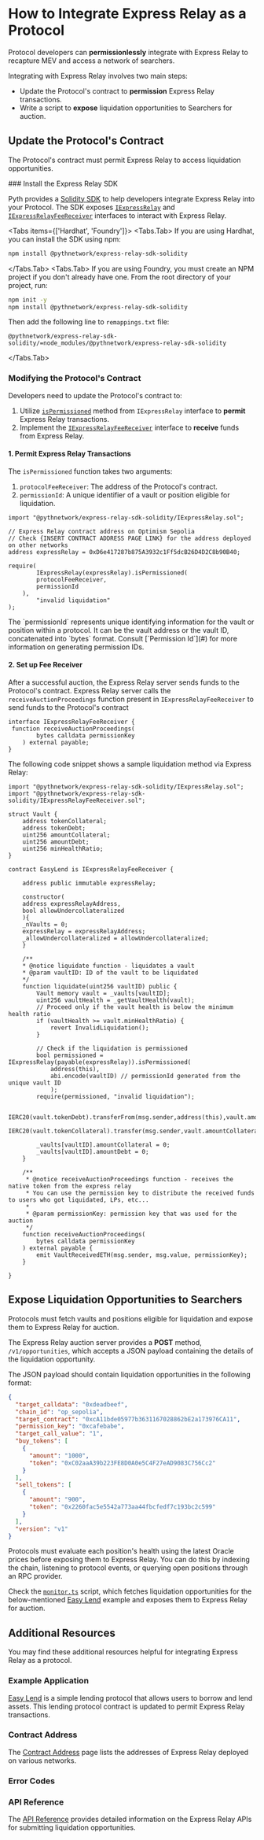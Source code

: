 
# How to Integrate Express Relay as a Protocol

Protocol developers can **permissionlessly** integrate with Express Relay to recapture MEV and access a network of searchers. 

Integrating with Express Relay involves two main steps:

- Update the Protocol's contract to **permission** Express Relay transactions.
- Write a script to **expose** liquidation opportunities to Searchers for auction.

## Update the Protocol's Contract

The Protocol's contract must permit Express Relay to access liquidation opportunities.

<Steps>
### Install the Express Relay SDK

Pyth provides a [Solidity SDK](https://www.npmjs.com/package/@pythnetwork/express-relay-sdk-solidity) to help developers integrate Express Relay into your Protocol. 
The SDK exposes [`IExpressRelay`](https://github.com/pyth-network/pyth-crosschain/blob/main/express_relay/sdk/solidity/IExpressRelay.sol) and [`IExpressRelayFeeReceiver`](https://github.com/pyth-network/pyth-crosschain/blob/main/express_relay/sdk/solidity/IExpressRelayFeeReceiver.sol) interfaces to interact with Express Relay.

<Tabs items={['Hardhat', 'Foundry']}>
  <Tabs.Tab>
  If you are using Hardhat, you can install the SDK using npm:

```bash copy
npm install @pythnetwork/express-relay-sdk-solidity
```
  </Tabs.Tab>
  <Tabs.Tab>
  If you are using Foundry, you must create an NPM project if you don't already have one. From the root directory of your project, run:

```bash copy
npm init -y
npm install @pythnetwork/express-relay-sdk-solidity
```

Then add the following line to `remappings.txt` file:

```text copy
@pythnetwork/express-relay-sdk-solidity/=node_modules/@pythnetwork/express-relay-sdk-solidity
```
  </Tabs.Tab>
</Tabs>

### Modifying the Protocol's Contract

Developers need to update the Protocol's contract to:

1. Utilize [`isPermissioned`](https://github.com/pyth-network/pyth-crosschain/blob/main/express_relay/sdk/solidity/IExpressRelay.sol#L10C14-L10C28) method from `IExpressRelay` interface to **permit** Express Relay transactions.
1. Implement the [`IExpressRelayFeeReceiver`](https://github.com/pyth-network/pyth-crosschain/blob/main/express_relay/sdk/solidity/IExpressRelayFeeReceiver.sol#L4) interface to **receive** funds from Express Relay.

#### 1. Permit Express Relay Transactions

The `isPermissioned` function takes two arguments:
1. `protocolFeeReceiver`: The address of the Protocol's contract.
1. `permissionId`: A unique identifier of a vault or position eligible for liquidation.

```solidity copy
import "@pythnetwork/express-relay-sdk-solidity/IExpressRelay.sol";

// Express Relay contract address on Optimism Sepolia
// Check {INSERT CONTRACT ADDRESS PAGE LINK} for the address deployed on other networks
address expressRelay = 0xD6e417287b875A3932c1Ff5dcB26D4D2C8b90B40;

require(
		IExpressRelay(expressRelay).isPermissioned(
        protocolFeeReceiver,
        permissionId
    ),
		"invalid liquidation"
);
```
<Callout type="info" emoji="ℹ️">
  The `permissionId` represents unique identifying information for the vault or position within a protocol. 
  It can be the vault address or the vault ID, concatenated into `bytes` format. 
  Consult [`Permission Id`](#) for more information on generating permission IDs. 
</Callout>

#### 2. Set up Fee Receiver

After a successful auction, the Express Relay server sends funds to the Protocol's contract. 
Express Relay server calls the `receiveAuctionProceedings` function present in `IExpressRelayFeeReceiver` to send funds to the Protocol's contract

```solidity copy
interface IExpressRelayFeeReceiver {
 function receiveAuctionProceedings(
        bytes calldata permissionKey
    ) external payable;
}
```


The following code snippet shows a sample liquidation method via Express Relay:

```solidity showLineNumbers {1,2,12,14,21,38-42, 57-61} copy
import "@pythnetwork/express-relay-sdk-solidity/IExpressRelay.sol";
import "@pythnetwork/express-relay-sdk-solidity/IExpressRelayFeeReceiver.sol";

struct Vault {
    address tokenCollateral;
    address tokenDebt;
    uint256 amountCollateral;
    uint256 amountDebt;
    uint256 minHealthRatio;
}

contract EasyLend is IExpressRelayFeeReceiver {

    address public immutable expressRelay;

    constructor(
    address expressRelayAddress,
    bool allowUndercollateralized
    ){
    _nVaults = 0;
    expressRelay = expressRelayAddress;
    _allowUndercollateralized = allowUndercollateralized;
    }

    /**
    * @notice liquidate function - liquidates a vault
    * @param vaultID: ID of the vault to be liquidated
    */
    function liquidate(uint256 vaultID) public {
        Vault memory vault = _vaults[vaultID];
        uint256 vaultHealth = _getVaultHealth(vault);
        // Proceed only if the vault health is below the minimum health ratio
        if (vaultHealth >= vault.minHealthRatio) {
            revert InvalidLiquidation();
        }

        // Check if the liquidation is permissioned
        bool permissioned = IExpressRelay(payable(expressRelay)).isPermissioned(
            address(this),
            abi.encode(vaultID) // permissionId generated from the unique vault ID
            );
        require(permissioned, "invalid liquidation");
    
        IERC20(vault.tokenDebt).transferFrom(msg.sender,address(this),vault.amountDebt);
        IERC20(vault.tokenCollateral).transfer(msg.sender,vault.amountCollateral);
    
        _vaults[vaultID].amountCollateral = 0;
        _vaults[vaultID].amountDebt = 0;
    }

    /**
     * @notice receiveAuctionProceedings function - receives the native token from the express relay
     * You can use the permission key to distribute the received funds to users who got liquidated, LPs, etc...
     *
     * @param permissionKey: permission key that was used for the auction
     */
    function receiveAuctionProceedings(
        bytes calldata permissionKey
    ) external payable {
        emit VaultReceivedETH(msg.sender, msg.value, permissionKey);
    }

}
```
</Steps>


## Expose Liquidation Opportunities to Searchers

Protocols must fetch vaults and positions eligible for liquidation and expose them to Express Relay for auction.

The Express Relay auction server provides a **POST** method, `/v1/opportunities`, which accepts a JSON payload containing the details of the liquidation opportunity.

The JSON payload should contain liquidation opportunities in the following format:

```json
{
  "target_calldata": "0xdeadbeef",                                      // Calldata to perform liquidation
  "chain_id": "op_sepolia",                                             
  "target_contract": "0xcA11bde05977b3631167028862bE2a173976CA11",      // Protocol contract address to call for liquidation
  "permission_key": "0xcafebabe",                                       // Unique identifier for the liquidation opportunity
  "target_call_value": "1",                                             // Value(in Wei) to send with to the Protocol contract.
  "buy_tokens": [                                                       // Tokens to buy (Collateral)
    {
      "amount": "1000",
      "token": "0xC02aaA39b223FE8D0A0e5C4F27eAD9083C756Cc2"
    }
  ],
  "sell_tokens": [                                                      // Tokens to sell (Oustadaing Debt)
    {
      "amount": "900",
      "token": "0x2260fac5e5542a773aa44fbcfedf7c193bc2c599"
    }
  ],
  "version": "v1"                                                       // Opportunity format version
}
```


Protocols must evaluate each position's health using the latest Oracle prices before exposing them to Express Relay. 
You can do this by indexing the chain, listening to protocol events, or querying open positions through an RPC provider.

Check the [`monitor.ts`]() script, which fetches liquidation opportunities for the below-mentioned [Easy Lend](https://github.com/pyth-network/pyth-crosschain/tree/main/express_relay/examples/easy_lend) example and exposes them to Express Relay for auction.


## Additional Resources

You may find these additional resources helpful for integrating Express Relay as a protocol.

### Example Application

[Easy Lend](https://github.com/pyth-network/pyth-crosschain/tree/main/express_relay/examples/easy_lend) is a simple lending protocol that allows users to borrow and lend assets. This lending protocol contract is updated to permit Express Relay transactions.

### Contract Address

The [Contract Address](./contract-addresses.mdx) page lists the addresses of Express Relay deployed on various networks.

### Error Codes

### API Reference

The [API Reference](https://per-staging.dourolabs.app/docs/) provides detailed information on the Express Relay APIs for submitting liquidation opportunities.